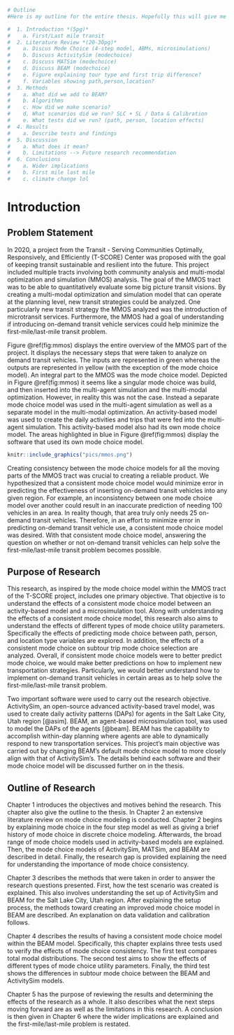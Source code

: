 ```r
# Outline
#Here is my outline for the entire thesis. Hopefully this will give me a rough idea of what to write about.

#  1. Introduction *(5pg)*
#    a. First/Last mile transit
#  2. Literature Review *(20-30pg)*
#    a. Discus Mode Choice (4-step model, ABMs, microsimulations)
#    b. Discuss ActivitySim (modechoice)
#    c. Discuss MATSim (modechoice)
#    d. Discuss BEAM (modechoice)
#    e. Figure explaining tour type and first trip difference?
#    f. Variables showing path,person,location?
#  3. Methods
#    a. What did we add to BEAM?
#    b. Algorithms
#    c. How did we make scenario?
#    d. What scenarios did we run? SLC + SL / Data & Calibration
#    e. What tests did we run? (path, person, location effects)
#  4. Results
#    a. Describe tests and findings
#  5. Discussion
#    a. What does it mean?
#    b. Limitations --> Future research recommendation
#  6. Conclusions
#    a. Wider implications
#    b. First mile last mile
#    c. climate change lol
```

# Introduction 

## Problem Statement
In 2020, a project from the Transit - Serving Communities Optimally, Responsively, and Efficiently (T-SCORE) Center was proposed with the goal of keeping transit sustainable and resilient into the future. This project included multiple tracts involving both community analysis and multi-modal optimization and simulation (MMOS) analysis. The goal of the MMOS tract was to be able to quantitatively evaluate some big picture transit visions. By creating a multi-modal optimization and simulation model that can operate at the planning level, new transit strategies could be analyzed. One particularly new transit strategy the MMOS analyzed was the introduction of microtransit services. Furthermore, the MMOS had a goal of understanding if introducing on-demand transit vehicle services could help minimize the first-mile/last-mile transit problem.

Figure \@ref(fig:mmos) displays the entire overview of the MMOS part of the project. It displays the necessary steps that were taken to analyze on demand transit vehicles. The inputs are represented in green whereas the outputs are represented in yellow (with the exception of the mode choice model). An integral part to the MMOS was the mode choice model. Depicted in Figure \@ref(fig:mmos) it seems like a singular mode choice was build, and then inserted into the multi-agent simulation and the multi-modal optimization. However, in reality this was not the case. Instead a separate mode choice model was used in the multi-agent simulation as well as a separate model in the multi-modal optimization. An activity-based model was used to create the daily activities and trips that were fed into the multi-agent simulation. This activity-based model also had its own mode choice model. The areas highlighted in blue in Figure \@ref(fig:mmos) display the software that used its own mode choice model.

```r
knitr::include_graphics("pics/mmos.png")
```

Creating consistency between the mode choice models for all the moving parts of the MMOS tract was crucial to creating a reliable product. We hypothesized that a consistent mode choice model would minimize error in predicting the effectiveness of inserting on-demand transit vehicles into any given region. For example, an inconsistency between one mode choice model over another could result in an inaccurate prediction of needing 100 vehicles in an area. In reality though, that area truly only needs 25 on-demand transit vehicles. Therefore, in an effort to minimize error in predicting on-demand transit vehicle use, a consistent mode choice model was desired. With that consistent mode choice model, answering the question on whether or not on-demand transit vehicles can help solve the first-mile/last-mile transit problem becomes possible.

## Purpose of Research
This research, as inspired by the mode choice model within the MMOS tract of the T-SCORE project, includes one primary objective. That objective is to understand the effects of a consistent mode choice model between an activity-based model and a microsimulation tool. Along with understanding the effects of a consistent mode choice model, this research also aims to understand the effects of different types of mode choice utility parameters. Specifically the effects of predicting mode choice between path, person, and location type variables are explored. In addition, the effects of a consistent mode choice on subtour trip mode choice selection are analyzed. Overall, if consistent mode choice models were to better predict mode choice, we would make better predictions on how to implement new transportation strategies. Particularly, we would better understand how to implement on-demand transit vehicles in certain areas as to help solve the first-mile/last-mile transit problem. 

Two important software were used to carry out the research objective. ActivitySim, an open-source advanced activity-based travel model, was used to create daily activity patterns (DAPs) for agents in the Salt Lake City, Utah region [@asim]. BEAM, an agent-based microsimulation tool, was used to model the DAPs of the agents [@beam]. BEAM has the capability to accomplish within-day planning where agents are able to dynamically respond to new transportation services. This project's main objective was carried out by changing BEAM's default mode choice model to more closely align with that of ActivitySim's. The details behind each software and their mode choice model will be discussed further on in the thesis.

## Outline of Research
Chapter 1 introduces the objectives and motives behind the research. This chapter also give the outline to the thesis. In Chapter 2 an extensive literature review on mode choice modeling is conducted. Chapter 2 begins by explaining mode choice in the four step model as well as giving a brief history of mode choice in discrete choice modeling. Afterwards, the broad range of mode choice models used in activity-based models are explained. Then, the mode choice models of ActivitySim, MATSim, and BEAM are described in detail. Finally, the research gap is provided explaining the need for understanding the importance of mode choice consistency. 

Chapter 3 describes the methods that were taken in order to answer the research questions presented. First, how the test scenario was created is explained. This also involves understanding the set up of ActivitySim and BEAM for the Salt Lake City, Utah region. After explaining the setup process, the methods toward creating an improved mode choice model in BEAM are described. An explanation on data validation and calibration follows. 

Chapter 4 describes the results of having a consistent mode choice model within the BEAM model. Specifically, this chapter explains three tests used to verify the effects of mode choice consistency. The first test compares total modal distributions. The second test aims to show the effects of different types of mode choice utility parameters. Finally, the third test shows the differences in subtour mode choice between the BEAM and ActivitySim models. 

Chapter 5 has the purpose of reviewing the results and determining the effects of the research as a whole. It also describes what the next steps moving forward are as well as the limitations in this research. A conclusion is then given in Chapter 6 where the wider implications are explained and the  first-mile/last-mile problem is restated.



